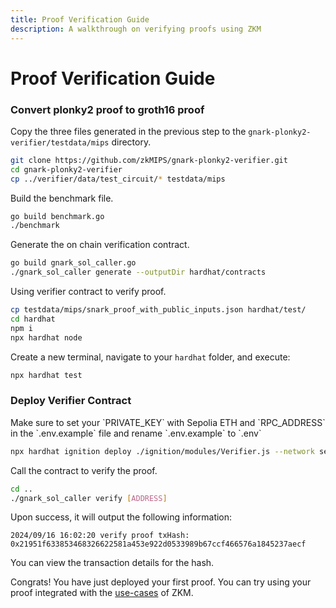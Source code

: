 ```yaml
---
title: Proof Verification Guide
description: A walkthrough on verifying proofs using ZKM
---
```



# Proof Verification Guide

<Cards>
  <Card
    title="Verifier Code"
    href="https://github.com/zkMIPS/gnark-plonky2-verifier"
    arrow
  />
</Cards>

<Steps>

### Convert plonky2 proof to groth16 proof

<FileTree>
  <FileTree.File name="common_circuit_data.json" />
  <FileTree.File name="proof_with_public_inputs.json" />
  <FileTree.File name="verifier_only_circuit_data.json" />
</FileTree>

Copy the three files generated in the previous step to the `gnark-plonky2-verifier/testdata/mips` directory.

```sh copy
git clone https://github.com/zkMIPS/gnark-plonky2-verifier.git
cd gnark-plonky2-verifier
cp ../verifier/data/test_circuit/* testdata/mips
```

Build the benchmark file.

```sh copy
go build benchmark.go
./benchmark
```

Generate the on chain verification contract.

```sh copy
go build gnark_sol_caller.go
./gnark_sol_caller generate --outputDir hardhat/contracts
```

Using verifier contract to verify proof.

```sh copy
cp testdata/mips/snark_proof_with_public_inputs.json hardhat/test/
cd hardhat
npm i
npx hardhat node
```

Create a new terminal, navigate to your `hardhat` folder, and execute:

```sh copy
npx hardhat test
```

### Deploy Verifier Contract

<Callout type="info">
  Make sure to set your `PRIVATE_KEY` with Sepolia ETH and `RPC_ADDRESS` in the
  `.env.example` file and rename `.env.example` to `.env`
</Callout>

```sh copy
npx hardhat ignition deploy ./ignition/modules/Verifier.js --network sepolia
```

Call the contract to verify the proof.

```sh copy
cd ..
./gnark_sol_caller verify [ADDRESS]
```

Upon success, it will output the following information:

```
2024/09/16 16:02:20 verify proof txHash: 0x21951f633853468326622581a453e922d0533989b67ccf466576a1845237aecf
```

You can view the transaction details for the hash.

Congrats! You have just deployed your first proof. You can try using your proof integrated with the [use-cases](https://github.com/zkMIPS/use-cases) of ZKM.

</Steps>
